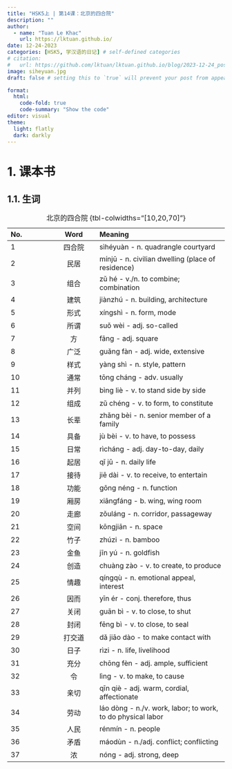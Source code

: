 ```yaml
---
title: "HSK5上 | 第14课：北京的四合院"
description: ""
author:
  - name: "Tuan Le Khac"
    url: https://lktuan.github.io/
date: 12-24-2023
categories: [HSK5, 学汉语的日记] # self-defined categories
# citation: 
#   url: https://github.com/lktuan/lktuan.github.io/blog/2023-12-24_post/
image: siheyuan.jpg
draft: false # setting this to `true` will prevent your post from appearing on your listing page until you're ready!

format: 
  html: 
    code-fold: true
    code-summary: "Show the code"
editor: visual
theme:
  light: flatly
  dark: darkly
---
```


# 1. 课本书

## 1.1. 生词

| No. |   Word   | Meaning                                                        |
|:--------------|:-------------:|:------------------------------------------|
|1|四合院|sìhéyuàn - n. quadrangle courtyard|
|2|民居|mínjū - n. civilian dwelling (place of residence)|
|3|组合|zǔ hé - v./n. to combine; combination|
|4|建筑|jiànzhú - n. building, architecture|
|5|形式|xíngshì - n. form, mode|
|6|所谓|suǒ wèi - adj. so-called|
|7|方|fāng - adj. square|
|8|广泛|guǎng fàn - adj. wide, extensive|
|9|样式|yàng shì - n. style, pattern|
|10|通常|tōng cháng - adv. usually|
|11|并列|bìng liè - v. to stand side by side|
|12|组成|zǔ chéng - v. to form, to constitute|
|13|长辈|zhǎng bèi - n. senior member of a family|
|14|具备|jù bèi - v. to have, to possess|
|15|日常|rìcháng - adj. day-to-day, daily|
|16|起居|qǐ jū - n. daily life|
|17|接待|jiē dài - v. to receive, to entertain|
|18|功能|gōng néng - n. function|
|19|厢房|xiāngfáng - b. wing, wing room|
|20|走廊|zǒuláng - n. corridor, passageway|
|21|空间|kōngjiān - n. space|
|22|竹子|zhúzi - n. bamboo|
|23|金鱼|jīn yú - n. goldfish|
|24|创造|chuàng zào - v. to create, to produce|
|25|情趣|qíngqù - n. emotional appeal, interest|
|26|因而|yīn ér - conj. therefore, thus|
|27|关闭|guān bì - v. to close, to shut|
|28|封闭|fēng bì - v. to close, to seal|
|29|打交道|dǎ jiāo dào - to make contact with|
|30|日子|rìzi - n. life, livelihood|
|31|充分|chōng fèn - adj. ample, sufficient|
|32|令|lìng - v. to make, to cause|
|33|亲切|qīn qiè - adj. warm, cordial, affectionate|
|34|劳动|láo dòng - n./v. work, labor; to work, to do physical labor|
|35|人民|rénmín - n. people|
|36|矛盾|máodùn - n./adj. conflict; conflicting|
|37|浓|nóng - adj. strong, deep|


: 北京的四合院 {tbl-colwidths="\[10,20,70\]"}